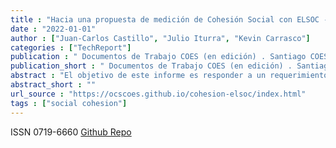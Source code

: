 ```yaml
---
title : "Hacia una propuesta de medición de Cohesión Social con ELSOC - Estudio Longitudinal Social de Chile / COES"
date : "2022-01-01"
author : ["Juan-Carlos Castillo", "Julio Iturra", "Kevin Carrasco"]
categories : ["TechReport"]
publication : " Documentos de Trabajo COES (en edición) . Santiago COES"
publication_short : " Documentos de Trabajo COES (en edición) . Santiago COES"
abstract : "El objetivo de este informe es responder a un requerimiento que busca identificar los principales indicadores presentes en el Estudio Longitudinal Social de Chile (ELSOC) que permitan operacionalizar y medir el concepto de cohesión social a partir de una revisión sistemática de distintas propuestas y experiencias de estudios internacionales. Para ello, toma como principal referencia el documento de trabajo Conceptos y medición de cohesión social en proyectos internacionales de COES (Castillo et al., 2021). En primer lugar, se generará una sistematización de las principales propuestas de dimensiones, subdimensiones e indicadores bajo los cuales se ha medido cohesión social a nivel internacional, señalando las principales similitudes y diferencias entre cada estudio. En segundo lugar, se analizará en qué medida las principales dimensiones y subdimensiones de cohesión social son posibles de operacionalizar con indicadores presentes en ELSOC. Para ello, se elaborarán dos insumos principales. Por un lado, una planilla que presenta la sistematización general de las dimensiones, subdimensiones e indicadores de ELSOC y la fuente de información desde dónde proviene el planteamiento de medición de la variable y, por otro lado, un documento escrito que sintetiza esta sistematización de dimensiones, subdimensiones e indicadores de manera detallada."
abstract_short : ""
url_source : "https://ocscoes.github.io/cohesion-elsoc/index.html"
tags : ["social cohesion"]
---
```

ISSN 0719-6660
[Github Repo](https://github.com/ocscoes/cohesion-elsoc)
